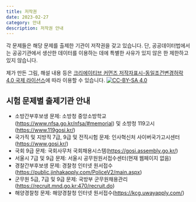 ```yaml
---
title: 저작권
date: 2023-02-27
category: 안내
description: 저작권 안내
---
```


각 문제들은 해당 문제를 출제한 기관이 저작권을 갖고 있습니다. 단, 공공데이터법에서는 공공기관에서 생산한 데이터를 이용하는 데에 특별한 사유가 있지 않은 한 제한하고 있지 않습니다.

제가 만든 그림, 해설 내용 등은 [크리에이티브 커먼즈 저작자표시-동일조건변경허락 4.0 국제 라이선스](http://creativecommons.org/licenses/by-sa/4.0/)에 따라 이용할 수 있습니다.
[![CC-BY-SA 4.0](https://i.creativecommons.org/l/by-sa/4.0/88x31.png)](http://creativecommons.org/licenses/by-sa/4.0/)

## 시험 문제별 출제기관 안내

- 소방간부후보생 문제: 소방청 중앙소방학교(https://www.nfsa.go.kr/nfsa/#memorial) 및 소방청 119고시(https://www.119gosi.kr/)
- 국가직 및 지방직 7급, 9급 및 전직시험 문제: 인사혁신처 사이버국가고시센터(https://www.gosi.kr/)
- 국회 9급 문제: 국회사무처 국회채용시스템(https://gosi.assembly.go.kr/)
- 서울시 7급 및 9급 문제: 서울시 공무원원서접수센터(현재 웹페이지 없음)
- 경찰간부후보생 문제: 경찰청 인터넷 원서접수(https://public.jinhakapply.com/PoliceV2/main.aspx)
- 군무원 5급, 7급 및 9급 문제: 국방부 군무원채용관리(https://recruit.mnd.go.kr:470/recruit.do)
- 해양경찰청 문제: 해양경찰청 인터넷 원서접수(https://kcg.uwayapply.com/)
